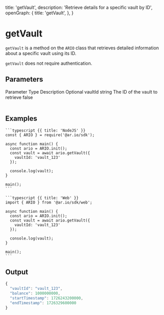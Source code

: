 
  title: 'getVault',
  description: 'Retrieve details for a specific vault by ID',
  openGraph: {
    title: 'getVault',
  },
}


# getVault

`getVault` is a method on the `ARIO` class that retrieves detailed information about a specific vault using its ID.

`getVault` does not require authentication.

## Parameters

<Table>
  <Table.Head>
    <Table.Row>
      <Table.Header>Parameter</Table.Header>
      <Table.Header>Type</Table.Header>
      <Table.Header>Description</Table.Header>
      <Table.Header>Optional</Table.Header>
    </Table.Row>
  </Table.Head>
  <Table.Body>
    <Table.Row>
      <Table.Cell className="font-semibold">vaultId</Table.Cell>
      <Table.Cell>string</Table.Cell>
      <Table.Cell>The ID of the vault to retrieve</Table.Cell>
      <Table.Cell>false</Table.Cell>
    </Table.Row>
  </Table.Body>
</Table>

## Examples

<CodeGroup title="getVault">

    ```typescript {{ title: 'NodeJS' }}
    const { ARIO } = require('@ar.io/sdk');

    async function main() {
      const ario = ARIO.init();
      const vault = await ario.getVault({
        vaultId: 'vault_123'
      });

      console.log(vault);
    }

    main();
    ```

    ```typescript {{ title: 'Web' }}
    import { ARIO } from '@ar.io/sdk/web';

    async function main() {
      const ario = ARIO.init();
      const vault = await ario.getVault({
        vaultId: 'vault_123'
      });

      console.log(vault);
    }

    main();
    ```

</CodeGroup>

## Output

```js
{
  "vaultId": "vault_123",
  "balance": 1000000000,
  "startTimestamp": 1726243200000,
  "endTimestamp": 1726329600000
}
```
